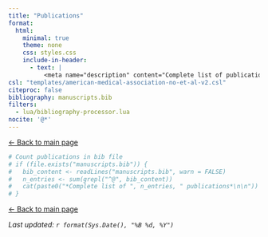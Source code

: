 ```yaml
---
title: "Publications"
format:
  html:
    minimal: true
    theme: none
    css: styles.css
    include-in-header:
      - text: |
          <meta name="description" content="Complete list of publications by Michael G. Levin, MD">
csl: "templates/american-medical-association-no-et-al-v2.csl"
citeproc: false
bibliography: manuscripts.bib
filters:
  - lua/bibliography-processor.lua
nocite: '@*'
---
```


::: {.back-link}
[← Back to main page](index.html)
:::

::: {.content style="text-align: justify"}

```r
# Count publications in bib file
# if (file.exists("manuscripts.bib")) {
#   bib_content <- readLines("manuscripts.bib", warn = FALSE)
#   n_entries <- sum(grepl("^@", bib_content))
#   cat(paste0("*Complete list of ", n_entries, " publications*\n\n"))
# }
```

::: {#refs}
:::

::: {.footer}
[← Back to main page](index.html)

*Last updated: `r format(Sys.Date(), "%B %d, %Y")`*
:::

:::
